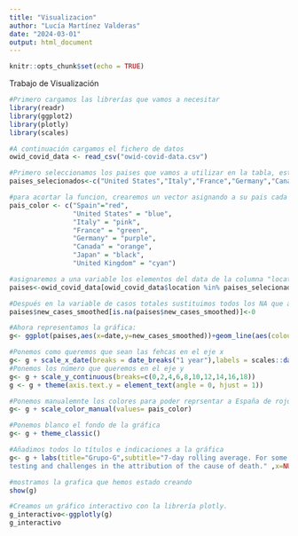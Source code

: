 ```yaml
---
title: "Visualizacion"
author: "Lucía Martínez Valderas"
date: "2024-03-01"
output: html_document
---
```


```r
knitr::opts_chunk$set(echo = TRUE)
```

Trabajo de Visualización
```r
#Primero cargamos las librerías que vamos a necesitar
library(readr)
library(ggplot2)
library(plotly)
library(scales)

#A continuación cargamos el fichero de datos
owid_covid_data <- read_csv("owid-covid-data.csv")

#Primero seleccionamos los paises que vamos a utilizar en la tabla, este será nuestro nuevo data frame con el que vamos a crear la gráfica:
paises_selecionados<-c("United States","Italy","France","Germany","Canada","Japan","United Kingdom","Spain")

#para acortar la funcion, crearemos un vector asignando a su pais cada color
pais_color <- c("Spain"="red",
                "United States" = "blue",
                "Italy" = "pink",
                "France" = "green",
                "Germany" = "purple",
                "Canada" = "orange",
                "Japan" = "black",
                "United Kingdom" = "cyan")

#asignaremos a una variable los elementos del data de la columna "location" los cuales coinciden con nuestro vector "paises_seleccionados
paises<-owid_covid_data[owid_covid_data$location %in% paises_selecionados, ]

#Después en la variable de casos totales sustituimos todos los NA que aparecen por 0
paises$new_cases_smoothed[is.na(paises$new_cases_smoothed)]<-0

#Ahora representamos la gráfica:
g<- ggplot(paises,aes(x=date,y=new_cases_smoothed))+geom_line(aes(colour=location),size=ifelse(paises$location == "Spain",1.5,0.5)) #Aquí hemos ensachado la línea de España

#Ponemos como queremos que sean las fehcas en el eje x
g<- g + scale_x_date(breaks = date_breaks("1 year"),labels = scales::date_format("%b %d, %Y")) 
#Ponemos los número que queremos en el eje y
g<- g + scale_y_continuous(breaks=c(0,2,4,6,8,10,12,14,16,18))
g <- g + theme(axis.text.y = element_text(angle = 0, hjust = 1))

#Ponemos manualemnte los colores para poder reprsentar a España de rojo
g<- g + scale_color_manual(values= pais_color)

#Ponemos blanco el fondo de la gráfica
g<- g + theme_classic()

#Añadimos todos lo títulos e indicaciones a la gráfica
g<- g + labs(title="Grupo-G",subtitle="7-day rolling average. For some countries the number of confirmed deaths is much lower than the true number of deaths. This is because of limited
testing and challenges in the attribution of the cause of death." ,x=NULL,y=NULL,caption="Source: Johns Hopkins University CSSE COVID-19 Data")

#mostramos la grafica que hemos estado creando
show(g)

#Creamos un gráfico interactivo con la librería plotly.
g_interactivo<-ggplotly(g)
g_interactivo
```

